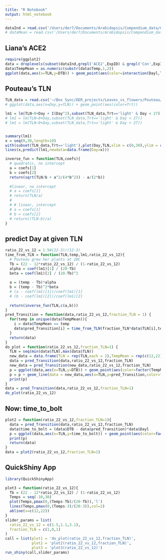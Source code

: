 ```yaml
---
title: "R Notebook"
output: html_notebook
---
```


```r

dataInd = read.csv('/Users/der7/Documents/Arabidopsis/Compendium_data/Compendium_data_individuals.csv')
# dataMean = read.csv('/Users/der7/Documents/Arabidopsis/Compendium_data/Compendium_lab_data_means.csv')
```


## Liana's ACE2
```r
require(ggplot2)
data = droplevels(subset(dataInd,grepl('ACE2',ExpID) & grepl('Con',ExpID) & grepl('NV',ExpID) & !is.na(DTB + TLN)))
data$TempMean = as.numeric(substr(data$Temp,1,2))
ggplot(data,aes(x=TLN,y=DTB)) + geom_point(aes(color=interaction(Dayl,Temp))) + geom_smooth(aes(color=interaction(Dayl,Temp)),method=lm,se=F)
```

## Pouteau's TLN
```r
TLN_data = read.csv('~/Box Sync/DER_projects/Leaves_vs_flowers/Pouteau/Pouteau_transfers_09.csv')
# ggplot(data,aes(x=Day,y=TLN)) + geom_point(aes(color=Trt))

lm1 = lm(TLN~0+Day + I(Day^2),subset(TLN_data,Trt=='light' & Day < 27))  # quadratic, no intercept
# lm1 = lm(TLN~0+Day,subset(TLN_data,Trt=='light' & Day < 27))           # linear, no intercept
# lm1 = lm(TLN~0+Day,subset(TLN_data,Trt=='light' & Day < 27))           # linear,  intercept


summary(lm1)
x = seq(0,30,length=10)
with(subset(TLN_data,Trt=='light'),plot(Day,TLN,xlim = c(0,30),ylim = c(0,40)))
lines(x,predict(lm1,newdata=data.frame(Day=x)))

inverse_fun = function(TLN,coefs){
  # quadratic, no intercept
  a = coefs[1]
  b = coefs[2]
  return(sqrt(TLN/b + a^2/(4*b^2)) - a/(2*b))
  
  #linear, no intercept
  # a = coefs[1]
  # return(TLN/a)
  # 
  # # linear, intercept
  # a = coefs[1]
  # b = coefs[2]
  # return((TLN-b)/a)
}
```


## predict Day at given TLN
```r
ratio_22_vs_12 = 1.5#(22-3)/(12-3)
time_from_TLN = function(TLN,temp,lm1,ratio_22_vs_12){
  # Pouteau grew her plants at 20C
  Tb = (22 - 12*ratio_22_vs_12) / (1-ratio_22_vs_12)
  alpha = coef(lm1)[1] / (20-Tb)
  beta = coef(lm1)[2] / (20-Tb)^2
  
  a = (temp - Tb)*alpha
  b = (temp - Tb)^2*beta
  # (a - coef(lm1)[1])/coef(lm1)[1]
  # (b - coef(lm1)[2])/coef(lm1)[2]
  
  return(inverse_fun(TLN,c(a,b)))
}
pred_Transition = function(data,ratio_22_vs_12,fraction_TLN = 1) {
  for(temp in unique(data$TempMean)){
    i = data$TempMean == temp
    data$pred_Transition[i] = time_from_TLN(fraction_TLN*data$TLN[i],temp,lm1,ratio_22_vs_12)
  }
  return(data)
}
do_plot = function(ratio_22_vs_12,fraction_TLN=1) {
  TLN = seq(min(data$TLN),max(data$TLN))
  new_data = data.frame(TLN = rep(TLN,each = 2),TempMean = rep(c(12,22)))
  data = pred_Transition(data,ratio_22_vs_12,fraction_TLN)
  new_data = pred_Transition(new_data,ratio_22_vs_12,fraction_TLN)
  p = ggplot(data,aes(x=TLN,y=DTB)) + geom_point(aes(color=factor(TempMean))) + facet_grid(~Dayl) #+ geom_smooth(aes(color=interaction(Dayl,TempMean)),method=lm,se=F)
  p = p + geom_line(data = new_data,aes(x=TLN,y=pred_Transition,color=factor(TempMean),group = TempMean))
  print(p)
}
data = pred_Transition(data,ratio_22_vs_12,fraction_TLN=1)
do_plot(ratio_22_vs_12)
```
## Now: time_to_bolt

```r
plot2 = function(ratio_22_vs_12,fraction_TLN=1){
  data = pred_Transition(data,ratio_22_vs_12,fraction_TLN)
  data$time_to_bolt = (data$DTB - data$pred_Transition)*data$Dayl
  p = ggplot(data,aes(x=TLN,y=time_to_bolt)) + geom_point(aes(color=factor(TempMean))) + facet_grid(~Dayl) + geom_hline(yintercept = 160)
  print(p)
  return(data)
}
data = plot2(ratio_22_vs_12,fraction_TLN=1)
```
## QuickShiny App

```r
library(QuickShinyApp)

plot3 = function(ratio_22_vs_12){
  Tb = (22 - 12*ratio_22_vs_12) / (1-ratio_22_vs_12)
  Temps = seq(-10,30)
  plot(Temps,pmax(0,(Temps-Tb)/(20-Tb)),'l')
  lines(Temps,pmax(0,(Temps-3)/(20-3)),col=2)
  abline(v=c(12,22))
}
slider_params = list(
  ratio_22_vs_12 = c(1.5,1.1,3.1),
  fraction_TLN = c(1,0,1)
)
call = list(plot1 = 'do_plot(ratio_22_vs_12,fraction_TLN)',
            plot2 = 'plot2(ratio_22_vs_12,fraction_TLN)',
            plot3 = 'plot3(ratio_22_vs_12)')
run_shiny(call,slider_params)

```

